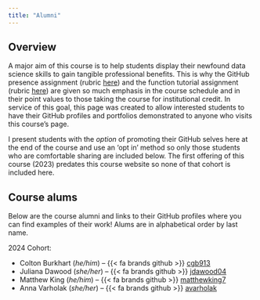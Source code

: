 ```yaml
---
title: "Alumni"
---
```


## Overview

A major aim of this course is to help students display their newfound data science skills to gain tangible professional benefits. This is why the GitHub presence assignment (rubric [here](https://njlyon0.github.io/teach_r-for-biologists/rubrics/rubric_github.html)) and the function tutorial assignment (rubric [here](https://njlyon0.github.io/teach_r-for-biologists/rubrics/rubric_tutorials.html)) are given so much emphasis in the course schedule and in their point values to those taking the course for institutional credit. In service of this goal, this page was created to allow interested students to have their GitHub profiles and portfolios demonstrated to anyone who visits this course's page.

I present students with the _option_ of promoting their GitHub selves here at the end of the course and use an 'opt in' method so only those students who are comfortable sharing are included below. The first offering of this course (2023) predates this course website so none of that cohort is included here.

## Course alums

Below are the course alumni and links to their GitHub profiles where you can find examples of their work! Alums are in alphabetical order by last name.

2024 Cohort:

- Colton Burkhart (_he/him_) -- {{< fa brands github >}} [cgb913](https://github.com/cgb913)
- Juliana Dawood (_she/her_) -- {{< fa brands github >}} [jdawood04](https://github.com/jdawood04)
- Matthew King (_he/him_) -- {{< fa brands github >}} [matthewking7](https://github.com/matthewking7)
- Anna Varholak (_she/her_) -- {{< fa brands github >}} [avarholak](https://github.com/avarholak)
